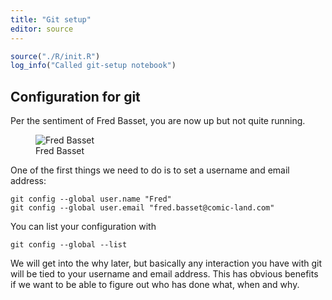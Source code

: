 ```yaml
---
title: "Git setup"
editor: source
---
```



```r
source("./R/init.R")
log_info("Called git-setup notebook")
```

## Configuration for git

Per the sentiment of Fred Basset, you are now up but not quite running.

![Fred Basset](../fig/20161210_FredBasset.jpg)

One of the first things we need to do is to set a username and email address: 

```
git config --global user.name "Fred"
git config --global user.email "fred.basset@comic-land.com"
```

You can list your configuration with

```
git config --global --list
```

We will get into the why later, but basically any interaction you have with git will be tied to your username and email address.
This has obvious benefits if we want to be able to figure out who has done what, when and why.

